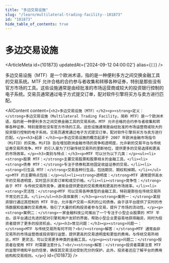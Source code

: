 ```yaml
---
title: "多边交易设施"
slug: "/learn/multilateral-trading-facility--101873"
id: "101873"
hide_table_of_contents: true
---
```



# 多边交易设施

<ArticleMeta id={101873} updatedAt={'2024-09-12 04:00:02'} alias={`[]`} />
<div className='border-solid border-b border-t-0 my-4 border-[var(--ifm-color-gray-300)]' />

多边交易设施（MTF）是一个欧洲术语，指的是一种便利多方之间交换金融工具的交易系统。MTF 允许合格的合约参与者收集和转移各种证券，特别是那些没有官方市场的工具。这些设施通常是由经批准的市场运营商或较大的投资银行控制的电子系统。交易员通常通过电子方式提交订单，配对软件引擎将买方与卖方进行匹配。

<AIContent content={`<h2>多边交易设施（MTF）</h2><p><strong>定义：</strong>多边交易设施（Multilateral Trading Facility，简称 MTF）是一个欧洲术语，指的是一种便利多方之间交换金融工具的交易系统。MTF 允许合格的合约参与者收集和转移各种证券，特别是那些没有官方市场的工具。这些设施通常是由经批准的市场运营商或较大的投资银行控制的电子系统。交易员通常通过电子方式提交订单，配对软件引擎将买方与卖方进行匹配。</p><h3>起源：</h3><p>多边交易设施的概念起源于 2007 年欧洲金融市场指令（MiFID）的实施。MiFID 旨在增加欧洲金融市场的竞争和透明度，允许新的交易平台与传统证券交易所竞争。MTF 的引入是为了打破传统交易所的垄断地位，提供更多的交易选择和更高的市场效率。</p><h3>类别与特点：</h3><p>MTF 可以分为以下几类：</p><ul><li><strong>股票 MTF：</strong>主要交易股票和股票相关的金融工具。</li><li><strong>债券 MTF：</strong>专注于债券和其他固定收益证券的交易。</li><li><strong>衍生品 MTF：</strong>交易各种衍生品，包括期货、期权和掉期。</li></ul><p>MTF 的主要特点包括：</p><ul><li><strong>透明度：</strong>MTF 通常提供高水平的交易透明度，实时显示买卖订单和成交价格。</li><li><strong>竞争性：</strong>由于 MTF 与传统交易所竞争，通常会提供更低的交易费用和更高的市场效率。</li><li><strong>灵活性：</strong>MTF 可以交易各种类型的金融工具，特别是那些在传统交易所不常见的工具。</li></ul><h3>具体案例：</h3><p><strong>案例一：</strong>某投资银行通过其控制的 MTF 平台，允许客户交易一系列的公司债券。由于该平台提供了实时的市场数据和低廉的交易费用，吸引了大量的机构投资者参与交易，提升了市场的流动性。</p><p><strong>案例二：</strong>一家金融科技公司推出了一个专注于小型企业股票的 MTF 平台。该平台通过先进的配对引擎和用户友好的界面，帮助小型企业更容易地获得融资，同时为投资者提供了更多的投资机会。</p><h3>常见问题：</h3><p><strong>问题一：</strong>MTF 与传统交易所有何不同？<br/><strong>解答：</strong>MTF 通常由非交易所的市场运营商或投资银行运营，提供更高的交易透明度和更低的费用。与传统交易所相比，MTF 更灵活，可以交易更多种类的金融工具。</p><p><strong>问题二：</strong>投资者在使用 MTF 时需要注意什么？<br/><strong>解答：</strong>投资者需要注意 MTF 的监管环境和平台的信誉，确保其交易活动受到充分的保护。此外，投资者还应了解平台的费用结构和交易规则。</p>`} id={101873} />
